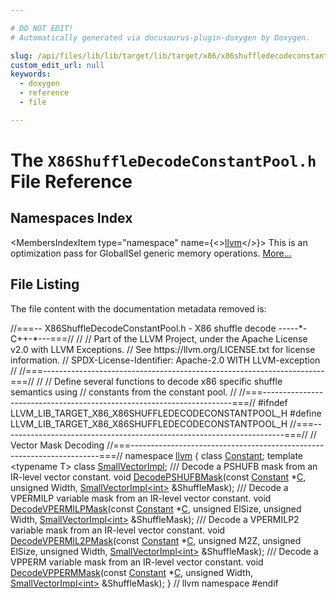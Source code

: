 ```yaml
---

# DO NOT EDIT!
# Automatically generated via docusaurus-plugin-doxygen by Doxygen.

slug: /api/files/lib/lib/target/lib/target/x86/x86shuffledecodeconstantpool-h
custom_edit_url: null
keywords:
  - doxygen
  - reference
  - file

---
```





# The `X86ShuffleDecodeConstantPool.h` File Reference

<DoxygenPage pluginConfig={pluginConfig}>



## Namespaces Index

<MembersIndex>

<MembersIndexItem
  type="namespace"
  name={<><a href="/docs/api/namespaces/llvm">llvm</a></>}>
This is an optimization pass for GlobalISel generic memory operations. <a href="/docs/api/namespaces/llvm/#details">More...</a>
</MembersIndexItem>

</MembersIndex>


## File Listing

The file content with the documentation metadata removed is:

<ProgramListing>

<Link id="l00001" /><CodeLine lineNumber="1"><span class="doxyHighlightComment">//===-- X86ShuffleDecodeConstantPool.h - X86 shuffle decode -----&#42;-C++-&#42;---===//</span></CodeLine>
<Link id="l00002" /><CodeLine lineNumber="2"><span class="doxyHighlightComment">//</span></CodeLine>
<Link id="l00003" /><CodeLine lineNumber="3"><span class="doxyHighlightComment">// Part of the LLVM Project, under the Apache License v2.0 with LLVM Exceptions.</span></CodeLine>
<Link id="l00004" /><CodeLine lineNumber="4"><span class="doxyHighlightComment">// See https://llvm.org/LICENSE.txt for license information.</span></CodeLine>
<Link id="l00005" /><CodeLine lineNumber="5"><span class="doxyHighlightComment">// SPDX-License-Identifier: Apache-2.0 WITH LLVM-exception</span></CodeLine>
<Link id="l00006" /><CodeLine lineNumber="6"><span class="doxyHighlightComment">//</span></CodeLine>
<Link id="l00007" /><CodeLine lineNumber="7"><span class="doxyHighlightComment">//===----------------------------------------------------------------------===//</span></CodeLine>
<Link id="l00008" /><CodeLine lineNumber="8"><span class="doxyHighlightComment">//</span></CodeLine>
<Link id="l00009" /><CodeLine lineNumber="9"><span class="doxyHighlightComment">// Define several functions to decode x86 specific shuffle semantics using</span></CodeLine>
<Link id="l00010" /><CodeLine lineNumber="10"><span class="doxyHighlightComment">// constants from the constant pool.</span></CodeLine>
<Link id="l00011" /><CodeLine lineNumber="11"><span class="doxyHighlightComment">//</span></CodeLine>
<Link id="l00012" /><CodeLine lineNumber="12"><span class="doxyHighlightComment">//===----------------------------------------------------------------------===//</span></CodeLine>
<Link id="l00013" /><CodeLine lineNumber="13"></CodeLine>
<Link id="l00014" /><CodeLine lineNumber="14"><span class="doxyHighlightPreprocessor">#ifndef LLVM&#95;LIB&#95;TARGET&#95;X86&#95;X86SHUFFLEDECODECONSTANTPOOL&#95;H</span></CodeLine>
<Link id="l00015" /><CodeLine lineNumber="15"><span class="doxyHighlightPreprocessor">#define LLVM&#95;LIB&#95;TARGET&#95;X86&#95;X86SHUFFLEDECODECONSTANTPOOL&#95;H</span></CodeLine>
<Link id="l00016" /><CodeLine lineNumber="16"></CodeLine>
<Link id="l00017" /><CodeLine lineNumber="17"><span class="doxyHighlightComment">//===----------------------------------------------------------------------===//</span></CodeLine>
<Link id="l00018" /><CodeLine lineNumber="18"><span class="doxyHighlightComment">//  Vector Mask Decoding</span></CodeLine>
<Link id="l00019" /><CodeLine lineNumber="19"><span class="doxyHighlightComment">//===----------------------------------------------------------------------===//</span></CodeLine>
<Link id="l00020" /><CodeLine lineNumber="20"></CodeLine>
<Link id="l00021" /><CodeLine lineNumber="21"><span class="doxyHighlightKeyword">namespace </span><span class="doxyHighlight"><a href="/docs/api/namespaces/llvm">llvm</a> &#123;</span></CodeLine>
<Link id="l00022" /><CodeLine lineNumber="22"><span class="doxyHighlightKeyword">class </span><span class="doxyHighlight"><a href="/docs/api/classes/llvm/constant">Constant</a>;</span></CodeLine>
<Link id="l00023" /><CodeLine lineNumber="23"><span class="doxyHighlightKeyword">template</span><span class="doxyHighlight"> &lt;</span><span class="doxyHighlightKeyword">typename</span><span class="doxyHighlight"> T&gt; </span><span class="doxyHighlightKeyword">class </span><span class="doxyHighlight"><a href="/docs/api/classes/llvm/smallvectorimpl">SmallVectorImpl</a>;</span></CodeLine>
<Link id="l00024" /><CodeLine lineNumber="24"></CodeLine>
<Link id="l00025" /><CodeLine lineNumber="25"><span class="doxyHighlightComment">/// Decode a PSHUFB mask from an IR-level vector constant.</span></CodeLine>
<Link id="l00026" /><CodeLine lineNumber="26"><span class="doxyHighlightKeywordType">void</span><span class="doxyHighlight"> <a href="/docs/api/namespaces/llvm/#afb680fe35fd4d397b7d0674c45861008">DecodePSHUFBMask</a>(</span><span class="doxyHighlightKeyword">const</span><span class="doxyHighlight"> <a href="/docs/api/classes/llvm/constant">Constant</a> &#42;<a href="/docs/api/namespaces/llvm/callingconv/#ac6aa1387c4375260e2468eb5a77fdb4cafd841a49aec1539bc88abc8ff9e170fb">C</a>, </span><span class="doxyHighlightKeywordType">unsigned</span><span class="doxyHighlight"> Width,</span></CodeLine>
<Link id="l00027" /><CodeLine lineNumber="27"><span class="doxyHighlight">                      <a href="/docs/api/classes/llvm/smallvectorimpl">SmallVectorImpl&lt;int&gt;</a> &amp;ShuffleMask);</span></CodeLine>
<Link id="l00028" /><CodeLine lineNumber="28"></CodeLine>
<Link id="l00029" /><CodeLine lineNumber="29"><span class="doxyHighlightComment">/// Decode a VPERMILP variable mask from an IR-level vector constant.</span></CodeLine>
<Link id="l00030" /><CodeLine lineNumber="30"><span class="doxyHighlightKeywordType">void</span><span class="doxyHighlight"> <a href="/docs/api/namespaces/llvm/#a19ed1906d1fc3026d1bf29313dfcfa68">DecodeVPERMILPMask</a>(</span><span class="doxyHighlightKeyword">const</span><span class="doxyHighlight"> <a href="/docs/api/classes/llvm/constant">Constant</a> &#42;<a href="/docs/api/namespaces/llvm/callingconv/#ac6aa1387c4375260e2468eb5a77fdb4cafd841a49aec1539bc88abc8ff9e170fb">C</a>, </span><span class="doxyHighlightKeywordType">unsigned</span><span class="doxyHighlight"> ElSize, </span><span class="doxyHighlightKeywordType">unsigned</span><span class="doxyHighlight"> Width,</span></CodeLine>
<Link id="l00031" /><CodeLine lineNumber="31"><span class="doxyHighlight">                        <a href="/docs/api/classes/llvm/smallvectorimpl">SmallVectorImpl&lt;int&gt;</a> &amp;ShuffleMask);</span></CodeLine>
<Link id="l00032" /><CodeLine lineNumber="32"></CodeLine>
<Link id="l00033" /><CodeLine lineNumber="33"><span class="doxyHighlightComment">/// Decode a VPERMILP2 variable mask from an IR-level vector constant.</span></CodeLine>
<Link id="l00034" /><CodeLine lineNumber="34"><span class="doxyHighlightKeywordType">void</span><span class="doxyHighlight"> <a href="/docs/api/namespaces/llvm/#a5fb0db87ada1b48888e070c009007845">DecodeVPERMIL2PMask</a>(</span><span class="doxyHighlightKeyword">const</span><span class="doxyHighlight"> <a href="/docs/api/classes/llvm/constant">Constant</a> &#42;<a href="/docs/api/namespaces/llvm/callingconv/#ac6aa1387c4375260e2468eb5a77fdb4cafd841a49aec1539bc88abc8ff9e170fb">C</a>, </span><span class="doxyHighlightKeywordType">unsigned</span><span class="doxyHighlight"> M2Z, </span><span class="doxyHighlightKeywordType">unsigned</span><span class="doxyHighlight"> ElSize,</span></CodeLine>
<Link id="l00035" /><CodeLine lineNumber="35"><span class="doxyHighlight">                         </span><span class="doxyHighlightKeywordType">unsigned</span><span class="doxyHighlight"> Width, <a href="/docs/api/classes/llvm/smallvectorimpl">SmallVectorImpl&lt;int&gt;</a> &amp;ShuffleMask);</span></CodeLine>
<Link id="l00036" /><CodeLine lineNumber="36"></CodeLine>
<Link id="l00037" /><CodeLine lineNumber="37"><span class="doxyHighlightComment">/// Decode a VPPERM variable mask from an IR-level vector constant.</span></CodeLine>
<Link id="l00038" /><CodeLine lineNumber="38"><span class="doxyHighlightKeywordType">void</span><span class="doxyHighlight"> <a href="/docs/api/namespaces/llvm/#ab2ea0deda81eb9adf593b817b901fc1e">DecodeVPPERMMask</a>(</span><span class="doxyHighlightKeyword">const</span><span class="doxyHighlight"> <a href="/docs/api/classes/llvm/constant">Constant</a> &#42;<a href="/docs/api/namespaces/llvm/callingconv/#ac6aa1387c4375260e2468eb5a77fdb4cafd841a49aec1539bc88abc8ff9e170fb">C</a>, </span><span class="doxyHighlightKeywordType">unsigned</span><span class="doxyHighlight"> Width,</span></CodeLine>
<Link id="l00039" /><CodeLine lineNumber="39"><span class="doxyHighlight">                      <a href="/docs/api/classes/llvm/smallvectorimpl">SmallVectorImpl&lt;int&gt;</a> &amp;ShuffleMask);</span></CodeLine>
<Link id="l00040" /><CodeLine lineNumber="40"></CodeLine>
<Link id="l00041" /><CodeLine lineNumber="41"><span class="doxyHighlight">&#125; </span><span class="doxyHighlightComment">// llvm namespace</span></CodeLine>
<Link id="l00042" /><CodeLine lineNumber="42"></CodeLine>
<Link id="l00043" /><CodeLine lineNumber="43"><span class="doxyHighlightPreprocessor">#endif</span></CodeLine>

</ProgramListing>


</DoxygenPage>
